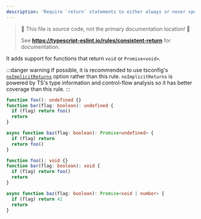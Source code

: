 ```yaml
---
description: 'Require `return` statements to either always or never specify values.'
---
```



> 🛑 This file is source code, not the primary documentation location! 🛑
>
> See **https://typescript-eslint.io/rules/consistent-return** for documentation.

It adds support for functions that return `void` or `Promise<void>`.

:::danger warning
If possible, it is recommended to use tsconfig's [`noImplicitReturns`](https://www.typescriptlang.org/tsconfig/#noImplicitReturns) option rather than this rule. `noImplicitReturns` is powered by TS's type information and control-flow analysis so it has better coverage than this rule.
:::

<Tabs>
<TabItem value="❌ Incorrect">

```ts
function foo(): undefined {}
function bar(flag: boolean): undefined {
  if (flag) return foo()
  return
}

async function baz(flag: boolean): Promise<undefined> {
  if (flag) return
  return foo()
}
```

</TabItem>
<TabItem value="✅ Correct">

```ts
function foo(): void {}
function bar(flag: boolean): void {
  if (flag) return foo()
  return
}

async function baz(flag: boolean): Promise<void | number> {
  if (flag) return 42
  return
}
```

</TabItem>
</Tabs>
